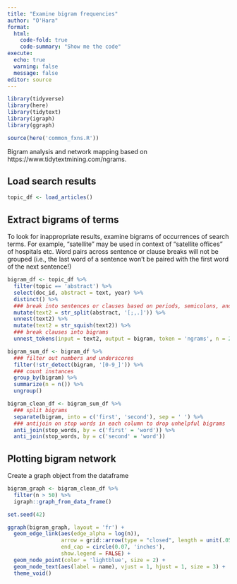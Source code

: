 ```yaml
---
title: "Examine bigram frequencies"
author: "O'Hara"
format: 
  html:
    code-fold: true
    code-summary: "Show me the code"
execute:
  echo: true
  warning: false
  message: false
editor: source
---
```


```r
library(tidyverse)
library(here)
library(tidytext)
library(igraph)
library(ggraph)

source(here('common_fxns.R'))
```

Bigram analysis and network mapping based on https://www.tidytextmining.com/ngrams.

## Load search results

```r
topic_df <- load_articles()
```

## Extract bigrams of terms

To look for inappropriate results, examine bigrams of occurrences of search terms.  For example, "satellite" may be used in context of "satellite offices" of hospitals etc.  Word pairs across sentence or clause breaks will not be grouped (i.e., the last word of a sentence won't be paired with the first word of the next sentence!)

```r
bigram_df <- topic_df %>%
  filter(topic == 'abstract') %>%
  select(doc_id, abstract = text, year) %>%
  distinct() %>%
  ### break into sentences or clauses based on periods, semicolons, and commas
  mutate(text2 = str_split(abstract, '[;,.]')) %>%
  unnest(text2) %>%
  mutate(text2 = str_squish(text2)) %>%
  ### break clauses into bigrams
  unnest_tokens(input = text2, output = bigram, token = 'ngrams', n = 2) 

bigram_sum_df <- bigram_df %>%
  ### filter out numbers and underscores
  filter(!str_detect(bigram, '[0-9_]')) %>%
  ### count instances
  group_by(bigram) %>%
  summarize(n = n()) %>%
  ungroup()

bigram_clean_df <- bigram_sum_df %>%
  ### split bigrams
  separate(bigram, into = c('first', 'second'), sep = ' ') %>%
  ### antijoin on stop words in each column to drop unhelpful bigrams
  anti_join(stop_words, by = c('first' = 'word')) %>%
  anti_join(stop_words, by = c('second' = 'word'))

```

## Plotting bigram network

Create a graph object from the dataframe

```r
bigram_graph <- bigram_clean_df %>%
  filter(n > 50) %>%
  igraph::graph_from_data_frame()

set.seed(42)

ggraph(bigram_graph, layout = 'fr') +
  geom_edge_link(aes(edge_alpha = log(n)), 
                 arrow = grid::arrow(type = "closed", length = unit(.05, "inches")),
                 end_cap = circle(0.07, 'inches'),
                 show.legend = FALSE) +
  geom_node_point(color = 'lightblue', size = 2) +
  geom_node_text(aes(label = name), vjust = 1, hjust = 1, size = 3) +
  theme_void()
```

